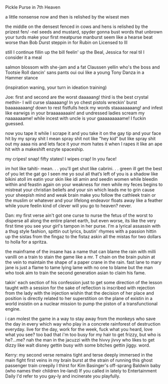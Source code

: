 Pickle Purse in 7th Heaven

a little nonsense now and then is relished by the wisest men

the middle on the densest fenced in
cows and hens is relished by the prizest fen/
-nel seeds and mustard,
spyder gonna bust words that unbrown your turds
make your first meatpurse manburst
seem like a hearse beat worse than Bob Durst
steppin in for Rubin on Licensed to Ill

still I continue fillin up the bill
feelin' up the Beal, Jessica for real
til I consider it a meal

salmon blossom with she-jam and a fat Claussen
yellin who's the boss and Tootsie Roll dancin' sans pants
oui oui like a young Tony Danza in a Hammer stance

(inspiration waning, your turn in ideation training)

Joe:
first and second are the worst daaaaang! third is the best
crystal methin- I will curse slaaaaang! In yo chest
pistols wreckin' burst  baaaaaaaang!  down to rest
fistfulls heck my words staaaaaaaang! and infest
like earwigs in your braaaaaaaain! and undressed
ladies scream my naaaaaaame! while incest
with uncle is your gaaaaaaaaame!  I fuckin guessed.

now you tape it while I scrape it and you take it on the gay tip
and your face hit by my spray shit I mean spray shit not like "hey kid"
but like spray shit out my aaaa nis and lets face it your mom hates it
when I rapes it like an ape hit with a makeshift enzyte spaceship.

my cripes! snap! fifty states!
I wipes crap! In you face!

im hot like tahiti- mean. . .
you'll get shot like cabrini. . . green
ill get the best of you let the gat go I seen me yo soul
all that’s left of you is a shadow like bikini atoll
im eatin your skin like idi amin
and seedin women while bleedin within
and feastin again on your weakness for men
while my feces begins to mistreat your christian
beliefs and your sin which leads me to grin
cause your sheepish mind and weak brain
make you follow the cathleek train
or the muslim or whatever
and your lifelong endeavor
floats away like a feather
while youre feelin kind of clever
will you go to heaven? never.

Dan:
my first verse ain't got one curse to nurse the fetus of the worst 
to disperse all along the entire planet earth,
but even worse, its like the very first time you see your girl's tampon in her purse.
I'm a lyrical assassin with a thug style fashion,
spittin out lyrics, bustin' rhymes with a passion
hittin up the sistas from the fingaz to the fistaz
askin all the mistas for two dollars to holla for a spritza.

the mainframe of the insane has a name that can blame
the rain with milli vanilli on a train to stain the game
like a mr. T chain on the brain pulsin at the vein
to maintain the shape of a paper crane in the rain.
fast lane to mary jane is just a flame to tame
lying lame with no one to blame but the man who took aim
to train the second generation asian to claim his fame.

takin' each section of his confession just to get some direction
of the lesson taught with a session for the sake of reflection
is inscribed with rejection from the lady with the injection
wishin that the decision of her place and position
is directly related to her superstition on the plane of existin
in a world insistin on a nuclear mission to pump the piston
of a transfunctional engine.

i can molest the game in a way to stay away from
the monkeys who save the day in every which way
who play in a concrete rainforest of destruction everyday.
live for the day, work for the week,
fuck what you heard, love what you see?
too bad that i'm too busy for my hair to get frizzy,
but who is he?...me? nah the man in the jacuzzi
with the hivvy jivvy who likes to get dizzy like walt disney
gettin busy with some bitches gettin jiggy.
word.

Kerry:
my second verse remains tight and terse
deeply immersed in the main fight first
veins in my brain burst at the strain
of running this ghost passenger train
creepily I thirst for Kim Basinger's off-sprang
Baldwin baby (who names their children Ire-land)
If you called in lately to Entertainment Daily
I'd refer to you gay-ly and incinerate you playfully.
